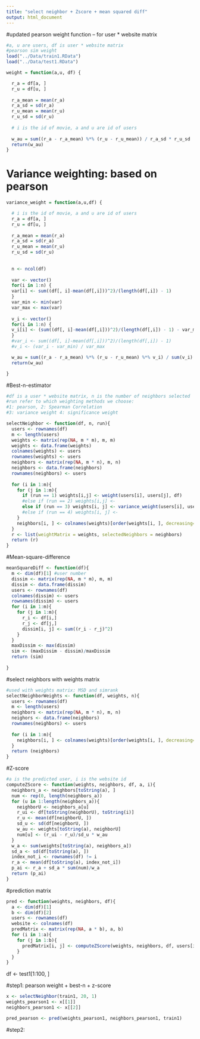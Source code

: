 ---
title: "select neighbor + Zscore + mean squared diff"
output: html_document 
---

#updated pearson weight function -- for user * website matrix

```{r}
#a, u are users, df is user * website matrix
#pearson sim weight
load("../Data/train1.RData")
load("../Data/test1.RData")

weight = function(a,u, df) {

  r_a = df[a, ]
  r_u = df[u, ] 
  
  r_a_mean = mean(r_a)
  r_a_sd = sd(r_a)
  r_u_mean = mean(r_u)
  r_u_sd = sd(r_u)
  
  # i is the id of movie, a and u are id of users
  
  w_au = sum((r_a - r_a_mean) %*% (r_u - r_u_mean)) / r_a_sd * r_u_sd
  return(w_au)
}


```

# Variance weighting: based on pearson

```{r}
variance_weight = function(a,u,df) {

  # i is the id of movie, a and u are id of users
  r_a = df[a, ]
  r_u = df[u, ] 
  
  r_a_mean = mean(r_a)
  r_a_sd = sd(r_a)
  r_u_mean = mean(r_u)
  r_u_sd = sd(r_u)
  
 
  n <- ncol(df)
  
  var <- vector()
  for(i in 1:n) {
  var[i] <- sum((df[, i]-mean(df[,i]))^2)/(length(df[,i]) - 1)
  }
  var_min <- min(var)
  var_max <- max(var)
  
  v_i <- vector()
  for(i in 1:n) {
  v_i[i] <- (sum((df[, i]-mean(df[,i]))^2)/(length(df[,i]) - 1) - var_min) / var_max
  }
  #var_i <- sum((df[, i]-mean(df[,i]))^2)/(length(df[,i]) - 1)
  #v_i <- (var_i - var_min) / var_max

  w_au = sum((r_a - r_a_mean) %*% (r_u - r_u_mean) %*% v_i) / sum(v_i)
  return(w_au)

}
```

#Best-n-estimator

```{r}
#df is a user * website matrix, n is the number of neighbors selected
#run refer to which weighting methods we choose:
#1: pearson, 2: Spearman Correlation  
#3: variance weight 4: significance weight

selectNeighbor <- function(df, n, run){
  users <- rownames(df)
  m <- length(users)
  weights <- matrix(rep(NA, m * m), m, m)
  weights <- data.frame(weights)
  colnames(weights) <- users
  rownames(weights) <- users
  neighbors <- matrix(rep(NA, m * n), m, n)
  neighbors <- data.frame(neighbors)
  rownames(neighbors) <- users
  
  for (i in 1:m){
    for (j in 1:m){
      if (run == 1) weights[i,j] <- weight(users[i], users[j], df)
      #else if (run == 2) weights[i,j] <- 
      else if (run == 3) weights[i, j] <- variance_weight(users[i], users[j], df)
      #else if (run == 4) weights[i, j] <- 
    }
    neighbors[i, ] <- colnames(weights)[order(weights[i, ], decreasing=TRUE)][1:n]
  }
  r <- list(weightMatrix = weights, selectedNeighbors = neighbors)
  return (r)
}


```

#Mean-square-difference

```{r}


meanSquareDiff <- function(df){
  m <- dim(df)[1] #user number
  dissim <- matrix(rep(NA, m * m), m, m)
  dissim <- data.frame(dissim)
  users <- rownames(df)
  colnames(dissim) <- users
  rownames(dissim) <- users
  for (i in 1:m){
    for (j in 1:m){
      r_i <- df[i,]
      r_j <- df[j,]
      dissim[i, j] <- sum((r_i - r_j)^2)
    }
  }
  maxDissim <- max(dissim)
  sim <- (maxDissim - dissim)/maxDissim
  return (sim)
  
}

```

#select neighbors with weights matrix

```{r}
#used with weights matrix: MSD and simrank
selectNeighborWeights <- function(df, weights, n){
  users <- rownames(df)
  m <- length(users)
  neighbors <- matrix(rep(NA, m * n), m, n)
  neighors <- data.frame(neighbors)
  rownames(neighbors) <- users
  
  for (i in 1:m){
    neighbors[i, ] <- colnames(weights)[order(weights[i, ], decreasing=TRUE)][1:n]
  }
  return (neighbors)
}

```


#Z-score

```{r}
#a is the predicted user, i is the website id
computeZScore <- function(weights, neighbors, df, a, i){
  neighbors_a <- neighbors[toString(a), ] 
  num <- rep(0, length(neighbors_a))
  for (u in 1:length(neighbors_a)){
    neighborU <- neighbors_a[u] 
    r_ui <- df[toString(neighborU), toString(i)]
    r_u <- mean(df[neighborU, ])
    sd_u <- sd(df[neighborU, ])
    w_au <- weights[toString(a), neighborU]
    num[u] <- (r_ui - r_u)/sd_u * w_au
  }
  w_a <- sum(weights[toString(a), neighbors_a])
  sd_a <- sd(df[toString(a), ])
  index_not_i <- rownames(df) != i
  r_a <- mean(df[toString(a), index_not_i])
  p_ai <- r_a + sd_a * sum(num)/w_a
  return (p_ai)
}


```    


#prediction matrix

```{r}
pred <- function(weights, neighbors, df){
  a <- dim(df)[1]
  b <- dim(df)[2]
  users <- rownames(df)
  website <- colnames(df)
  predMatrix <- matrix(rep(NA, a * b), a, b)
  for (i in 1:a){
    for (j in 1:b){
      predMatrix[i, j] <- computeZScore(weights, neighbors, df, users[i], website[j])
    }
  }
}
```

df <- test1[1:100, ]

#step1: pearson weight + best-n + z-score

```{r}
x <- selectNeighbor(train1, 20, 1)
weights_pearson1 <- x[[1]]
neighbors_pearson1 <- x[[2]]

pred_pearson <- pred(weights_pearson1, neighbors_pearson1, train1)

```

#step2: 





